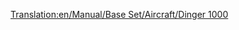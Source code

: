 [[Translation:en/Manual/Base Set/Aircraft/Dinger 1000]]
{{hu/Navbox Légi járművek}}
{{hu/Repülőgépek|Name=Dinger 1000
|Image=[[File:en/Dinger1000.png|Dinger 1000]]
|Cost=164.062 (328,124)
|Speed=2,330 km/h (1,448 MPH)
|Annual=7.059 (14,118)
|Designed=2013
|Lifespan=25
|Capacity=130 utas és 45 csomag levél
|Description=Fiktív és futurisztikus, talán a Fokker ihlette. Kapacitása nem sokkal, de nagyobb, mint a Concorde-é (a játékban: Yate Haugan). A leggyorsabb és legdrágább repülő. Olyan forgalmas légi útvonalakra készült, melyek repülőterein gyakori a torlódás, így hosszabb távon a [[hu/Manual/Base Set/Aircraft/Dinger 200|Dinger 200]] nagyobb kapacitásának kedveznek.
|Real-life=--
}}